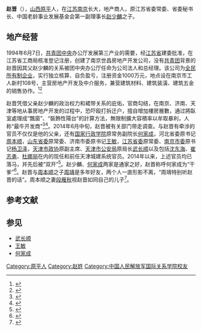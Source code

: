 {{Infobox person
| 图像       = 
| 图像说明   = 
| 姓名       = 赵晋
| 本名       = 
| 出生日期   = {{birth date and age|1972|07|19}}
| 出生地     = {{CHN}}[[山西省|山西省]][[原平市|原平市]]
| 死亡日期   = <!--卒年在前生年在后{{death date and age|}} 或 {{death year and age| }}  -->
| 死亡地     = 
| 别名       = 
| 种族       = 汉族
| 母校       = 
| 职业       = 商人
| 活跃时期   = 
| 政党       = {{CPC}}
| 政治运动   = 
| 组织       = 
| 机构       = 
| 研究领域   = 
| 知名于     = 
| 知名作品   = 
| 宗教信仰   = 
| 配偶       = <!--{{marriage|姓名|年份}} -->
| 子女       = 
| 父母       = [[赵少麟|赵少麟]]
| 亲属       = 
| 受影响于   = 
| 影响于     = 
| 获奖       = <!--  {{Awards|award= |year= |title= }} -->
| 网站       = <!-- {{URL| }} -->
}}
'''赵晋'''（{{bd|1973年|7月19日|||catIdx=Zhao赵晋}}），[[山西省|山西]][[原平市|原平]]人，在[[江苏省|江苏]][[南京市|南京]]长大，地产商人，原江苏省委常委、省委秘书长、中国老龄事业发展基金会第一副理事长[[赵少麟|赵少麟]]之子。

== 地产经营 ==
1994年6月7日，[[中国共产主义青年团中央委员会|共青团中央]]办公厅发展第三产业的需要，经[[江苏省|江苏省]]建委批准，在江苏省工商局核准登记注册，创建了南京世昌房地产开发公司，没有[[中国共产主义青年团|共青团]]背景的赵晋因其父赵少麟的关系被团中央办公厅任命为公司法人和总经理。该公司为[[全民所有制企业|全民所有制企业]]，实行独立核算、自负盈亏，注册资金1000万元，地点设在南京市工人新村108号，主营房地产开发及中介服务，兼营建筑材料、建筑装潢、建筑五金的销售协作。<ref>{{Cite web|title=赵晋“房产帝国”调查｜起步篇：21岁获任千万级国企老总|url=http://www.thepaper.cn/newsDetail_forward_1339987|access-date=2017-05-19|archive-url=https://web.archive.org/web/20210309155953/http://www.thepaper.cn/newsDetail_forward_1339987|archive-date=2021-03-09|dead-url=no}}</ref><ref>{{Cite web|title=江苏省委原常委赵少麟涉案近3亿 刑期为何仅4年|url=http://news.163.com/17/0519/00/CKOP8RED0001899N.html|access-date=2017-05-19|archive-url=https://web.archive.org/web/20170523010351/http://news.163.com/17/0519/00/CKOP8RED0001899N.html|archive-date=2017-05-23|dead-url=yes}}</ref>

赵晋凭借父亲赵少麟的政治权力和裙带关系的庇佑，官商勾结，在南京、济南、天津等地从事房地产开发的过程中，恐吓殴打拆迁户，擅自增加樓房層數，通过將臥室處理成“飄窗”、“裝飾性陽台”的計算方法，無限制擴大容積率以牟取暴利，人称“最牛开发商”<ref>{{cite web|title=赵少麟之子曾在天津呼风唤雨|url=http://news.sohu.com/20141012/n405029305.shtml|accessdate=2014-10-24|date=2014-10-12|work=搜狐|archiveurl=https://web.archive.org/web/20191212054941/http://news.sohu.com/20141012/n405029305.shtml|archivedate=2019-12-12|dead-url=no}}</ref><ref>{{cite web|title=“赵衙内”的房产帝国|url=http://china.caixin.com/2015/zyn|accessdate=2015-05-25|date=2015-05-25|work=财新网|archiveurl=https://web.archive.org/web/20200927153329/http://china.caixin.com/2015/zyn|archivedate=2020-09-27|dead-url=no}}</ref>。2014年6月中旬，赵晋被有关部门带走调查。与赵晋有牵涉的官员不仅仅是他的父亲，还有[[国家行政学院|国家行政学院]]原常务副院长[[何家成|何家成]]，河北省委原书记[[周本顺|周本顺]]，[[中国共产党山东省委员会|山东省委]]原常委、济南市委原书记[[王敏_(1956年)|王敏]]，[[中国共产党江苏省委员会|江苏省委]]原常委、[[中国共产党南京市委员会|南京市委]]原书记[[杨卫泽|杨卫泽]]，[[中国人民政治协商会议天津市委员会|天津市政协]]原副主席、[[天津市公安局|天津市公安局]]原局长[[武长顺|武长顺]]以及包括[[沈东海|沈东海]]、[[崔志勇|崔志勇]]、[[杜娜丽|杜娜丽]]在内的现任和前任天津城建系统官员。2014年以来，上述官员均已落马，并先后被“双开”<ref>{{cite web|title=“最牛开发商”赵晋名下两楼盘将退款，开发商称资金链断裂|url=http://www.thepaper.cn/newsDetail_forward_1397829|accessdate=2015-11-17|date=2015-11-17|publisher=澎湃新闻网|archiveurl=https://web.archive.org/web/20180912223015/http://www.thepaper.cn/newsDetail_forward_1397829|archivedate=2018-09-12|dead-url=no}}</ref>。赵少麟、[[何家成|何家成]]两家是通家之好，赵晋称呼何家成为“干爹”<ref>{{cite web|title=落马学者型官员何家成：交好赵晋，多次出入私人会所|url=http://www.thepaper.cn/newsDetail_forward_1395732|accessdate=2015-11-12|date=2015-11-12|publisher=澎湃新闻网|archiveurl=https://web.archive.org/web/20180912223019/http://www.thepaper.cn/newsDetail_forward_1395732|archivedate=2018-09-12|dead-url=no}}</ref>。赵晋与[[周本顺|周本顺]]之子[[周靖|周靖]]是多年好友，两个人一直形影不离，“周靖特别听赵晋的话”。周本顺之妻[[段雁秋|段雁秋]]视赵晋如同自己的儿子<ref>{{Cite web|title=周本顺之子或涉赵晋案 周妻将赵晋当儿子看|url=http://news.163.com/15/0807/14/B0E3BT520001124J.html|access-date=2015-08-07|date=2015-08-07|archiveurl=https://web.archive.org/web/20150810031208/http://news.163.com/15/0807/14/B0E3BT520001124J.html|archivedate=2015-08-10|dead-url=yes}}</ref>。

== 参考文献 ==
{{Reflist}}

== 参见 ==
*[[武长顺|武长顺]]
*[[王敏_(1956年)|王敏]]
*[[何家成|何家成]]
{{DEFAULTSORT:Zhao赵晋}}
[[Category:原平人|Category:原平人]]
[[Category:赵姓|Category:赵姓]]
[[Category:中国人民解放军国际关系学院校友|Category:中国人民解放军国际关系学院校友]]